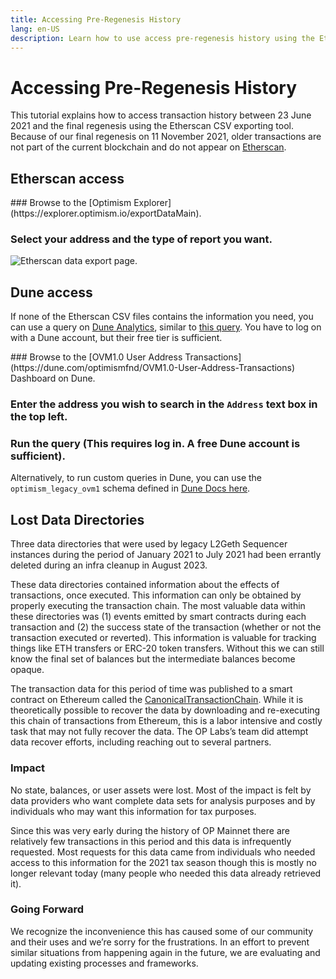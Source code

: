 ```yaml
---
title: Accessing Pre-Regenesis History
lang: en-US
description: Learn how to use access pre-regenesis history using the Etherscan CSV exporting tool.
---
```



# Accessing Pre-Regenesis History

This tutorial explains how to access transaction history between 23 June 2021 and the final regenesis using the Etherscan CSV exporting tool.
Because of our final regenesis on 11 November 2021, older transactions are not part of the current blockchain and do not appear on [Etherscan](https://explorer.optimism.io/).

## Etherscan access

<Steps>
  ### Browse to the [Optimism Explorer](https://explorer.optimism.io/exportDataMain).

  ### Select your address and the type of report you want.

  ![Etherscan data export page.](/img/op-mainnet/tools/export.png)
</Steps>

## Dune access

If none of the Etherscan CSV files contains the information you need, you can use a query on [Dune Analytics](https://dune.com), similar to [this query](https://dune.com/queries/354886?addr=%5Cx25E1c58040f27ECF20BBd4ca83a09290326896B3).
You have to log on with a Dune account, but their free tier is sufficient.

<Steps>
  ### Browse to the [OVM1.0 User Address Transactions](https://dune.com/optimismfnd/OVM1.0-User-Address-Transactions) Dashboard on Dune.

  ### Enter the address you wish to search in the `Address` text box in the top left.

  ### Run the query (This requires log in. A free Dune account is sufficient).
</Steps>

Alternatively, to run custom queries in Dune, you can use the `optimism_legacy_ovm1` schema defined in [Dune Docs here](https://dune.com/docs/data-tables/?h=ovm#optimism).

## Lost Data Directories 

Three data directories that were used by legacy L2Geth Sequencer instances 
during the period of January 2021 to July 2021 had been errantly deleted during 
an infra cleanup in August 2023.

These data directories contained information about the effects of transactions, 
once executed. This information can only be obtained by properly executing the 
transaction chain. The most valuable data within these directories was (1) events 
emitted by smart contracts during each transaction and (2) the success state of 
the transaction (whether or not the transaction executed or reverted). This 
information is valuable for tracking things like ETH transfers or ERC-20 token 
transfers. Without this we can still know the final set of balances but the 
intermediate balances become opaque.

The transaction data for this period of time was published to a smart contract 
on Ethereum called the [CanonicalTransactionChain](<https://etherscan.io/address/0x5e4e65926ba27467555eb562121fac00d24e9dd2>).
While it is theoretically possible to recover the data by downloading and 
re-executing this chain of transactions from Ethereum, this is a labor intensive 
and costly task that may not fully recover the data. The OP Labs’s team did 
attempt data recover efforts, including reaching out to several partners.

### Impact

No state, balances, or user assets were lost. Most of the impact is felt by data 
providers who want complete data sets for analysis purposes and by individuals 
who may want this information for tax purposes.

Since this was very early during the history of OP Mainnet there are relatively 
few transactions in this period and this data is infrequently requested. Most 
requests for this data came from individuals who needed access to this information 
for the 2021 tax season though this is mostly no longer relevant today (many 
people who needed this data already retrieved it).

### Going Forward

We recognize the inconvenience this has caused some of our community and their 
uses and we’re sorry for the frustrations. In an effort to prevent similar 
situations from happening again in the future, we are evaluating and updating 
existing processes and frameworks.
